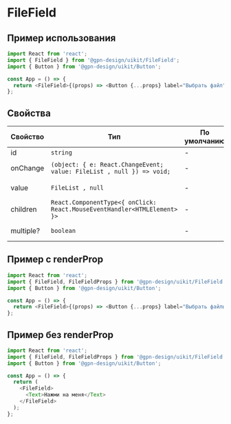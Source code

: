 
# FileField

## Пример использования

```ts
import React from 'react';
import { FileField } from '@gpn-design/uikit/FileField';
import { Button } from '@gpn-design/uikit/Button';

const App = () => {
  return <FileField>{(props) => <Button {...props} label="Выбрать файл" />}</FileField>;
};
```

## Свойства

| Свойство  | Тип                                                                      | По умолчанию | Описание                |
| --------- | ------------------------------------------------------------------------ | ------------ | ----------------------- |
| id        | `string`                                                                 | -            | id                      |
| onChange  | `(object: { e: React.ChangeEvent; value: FileList , null }) => void;`    | -            | Cобытие выбора файла    |
| value     | `FileList , null`                                                        | -            | Выбранные файлы         |
| children  | `React.ComponentType<{ onClick: React.MouseEventHandler<HTMLElement> }>` | -            | Компонент представления |
| multiple? | `boolean`                                                                | -            | Множественный выбор     |

## Пример с renderProp

```ts
import React from 'react';
import { FileField, FileFieldProps } from '@gpn-design/uikit/FileField';
import { Button } from '@gpn-design/uikit/Button';

const App = () => {
  return <FileField>{(props) => <Button {...props} label="Выбрать файлы" />}</FileField>;
};
```

<FileFieldExampleRenderProp />

## Пример без renderProp

```ts
import React from 'react';
import { FileField, FileFieldProps } from '@gpn-design/uikit/FileField';
import { Button } from '@gpn-design/uikit/Button';

const App = () => {
  return (
    <FileField>
      <Text>Нажми на меня</Text>
    </FileField>
  );
};
```

<FileFieldExampleWithoutRenderProp />
